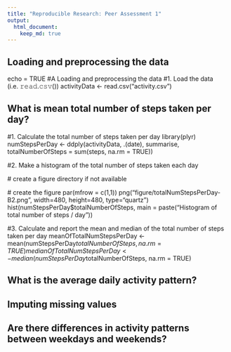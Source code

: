 ```yaml
---
title: "Reproducible Research: Peer Assessment 1"
output: 
  html_document:
    keep_md: true
---
```



## Loading and preprocessing the data


  echo = TRUE
  #A Loading and preprocessing the data
  #1. Load the data (i.e. 𝚛𝚎𝚊𝚍.𝚌𝚜𝚟())
  activityData <- read.csv("activity.csv")



## What is mean total number of steps taken per day?

  #1. Calculate the total number of steps taken per day
  library(plyr)
  numStepsPerDay <- ddply(activityData, .(date), summarise, totalNumberOfSteps = sum(steps, na.rm = TRUE))
  
  #2. Make a histogram of the total number of steps taken each day
  
  # create a figure directory if not available
  
  # create the figure
  par(mfrow = c(1,1))
  png("figure/totalNumStepsPerDay-B2.png", width=480, height=480, type="quartz")
  hist(numStepsPerDay$totalNumberOfSteps, main = paste("Histogram of total number of steps / day"))

  #3. Calculate and report the mean and median of the total number of steps taken per day
  meanOfTotalNumStepsPerDay <- mean(numStepsPerDay$totalNumberOfSteps, na.rm = TRUE)
  medianOfTotalNumStepsPerDay <- median(numStepsPerDay$totalNumberOfSteps, na.rm = TRUE)
  
  
## What is the average daily activity pattern?



## Imputing missing values



## Are there differences in activity patterns between weekdays and weekends?
